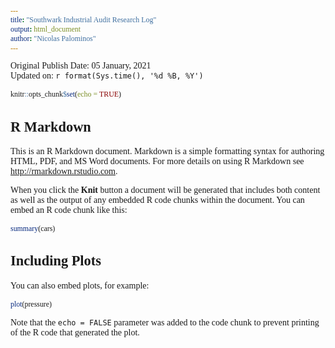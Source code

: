 ```yaml
---
title: "Southwark Industrial Audit Research Log"
output: html_document
author: "Nicolas Palominos"
---
```


Original Publish Date: 05 January, 2021 <br> Updated on: `r format(Sys.time(), '%d %B, %Y')`

```r
knitr::opts_chunk$set(echo = TRUE)
```

```{=html}
<style>
* {font-family: "Trebuchet MS"}h1{font-size: 190%}h2{font-size: 160%}h3{font-size: 150%}h4{font-size: 130%}h5{font-size: 110%}h6{font-size: 90%}
.r code {
    white-space: pre;
}
</style>
```

## R Markdown

This is an R Markdown document. Markdown is a simple formatting syntax for authoring HTML, PDF, and MS Word documents. For more details on using R Markdown see <http://rmarkdown.rstudio.com>.

When you click the **Knit** button a document will be generated that includes both content as well as the output of any embedded R code chunks within the document. You can embed an R code chunk like this:

```r
summary(cars)
```

## Including Plots

You can also embed plots, for example:

```r
plot(pressure)
```

Note that the `echo = FALSE` parameter was added to the code chunk to prevent printing of the R code that generated the plot.
